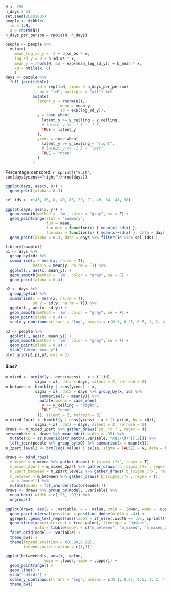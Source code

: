 
```r
N <- 250
n_days = 51
set.seed(20191005)
people <- tibble(
  id = 1:N,
  x = rnorm(N))
n_days_per_person = rpois(N, n_days)
```


```r
people <- people %>% 
  mutate(
    mean_log_sd_y = -1 + b_sd_bs * x,
    log_sd_y = 0 + b_sd_ws * x,
    mean_y = rnorm(N, sd = exp(mean_log_sd_y)) + b_mean * x,
    xQ = ntile(x, 6)
    )
days <- people %>% 
  full_join(tibble(
              id = rep(1:N, times = n_days_per_person)
            ), by = "id", multiple = "all") %>% 
            mutate(
              latent_y = rnorm(n(), 
                        mean = mean_y,
                        sd = exp(log_sd_y)),
              y = case_when(
                latent_y >= y_ceiling ~ y_ceiling,
                # latent_y <= -1.5 ~ -1.5,
                TRUE ~ latent_y
              ),
              ycens = case_when(
                latent_y >= y_ceiling ~ "right",
                # latent_y <= -1.5 ~ "left",
                TRUE ~ "none"
              )
            )
```

Percentage censored: `r sprintf("%.2f", sum(days$ycens=="right")/nrow(days))`

```r
ggplot(days, aes(x, y)) +
  geom_point(alpha = 0.3)
```


```r
sel_ids <- c(43, 36, 8, 40, 88, 29, 11, 49, 84, 41, 98)

ggplot(days, aes(x, y)) +
  geom_smooth(method = 'lm', color = "gray", se = F) + 
  geom_pointrange(stat = "summary", 
                  fun = mean, 
                  fun.min = function(x) { mean(x)-sd(x) },
                  fun.max = function(x) { mean(x)+sd(x) }, data = days %>% filter(id %in% sel_ids) ) +
  geom_point(alpha = 0.3, data = days %>% filter(id %in% sel_ids) )
```



```r
library(cowplot)
p1 <- days %>% 
  group_by(id) %>% 
  summarise(x = mean(x, na.rm = T),
            mean_y = mean(y, na.rm = T)) %>% 
  ggplot(., aes(x, mean_y)) +
  geom_smooth(method = 'lm', color = "gray", se = F) + 
  geom_point(alpha = 0.4)

p2 <- days %>% 
  group_by(id) %>% 
  summarise(x = mean(x, na.rm = T),
            sd_y = sd(y, na.rm = T)) %>% 
  ggplot(., aes(x, sd_y)) +
  geom_smooth(method = 'lm', color = "gray", se = F) + 
  geom_point(alpha = 0.4) + 
  scale_y_continuous(trans = "log", breaks = c(0.1, 0.25, 0.5, 1, 2, 4))

p3 <- people %>% 
  ggplot(., aes(x, mean_y)) +
  geom_smooth(method = 'lm', color = "gray", se = F) + 
  geom_point(alpha = 0.4) + 
  ylab("latent mean y")
plot_grid(p1,p2,p3,ncol = 2)
```


#### Bias?
```r
m_mixed <- brm(bf(y | cens(ycens) ~ x + (1|id),
             sigma ~ x), data = days, silent = 2, refresh = 0)
m_between <- brm(bf(y | cens(ycens) ~ x,
             sigma ~ x), data = days %>% group_by(x, id) %>% 
               summarise(y = mean(y)) %>% 
               mutate(ycens = case_when(
                y >= y_ceiling ~ "right",
                TRUE ~ "none"
              )), silent = 2, refresh = 0)
m_mixed_2part <- brm(bf(y | cens(ycens) ~ x + (1|gr(id, by = xQ)),
             sigma ~ x), data = days, silent = 2, refresh = 0)
draws <- m_mixed_2part %>% gather_draws(`sd_.*x.*`, regex = T)
betweenhdis <- draws %>% mean_hdci(.width = .95) %>% 
  mutate(xQ = as.numeric(str_match(.variable, "xQ(\\d)")[,2])) %>% 
  left_join(people %>% group_by(xQ) %>% summarise(x = mean(x)))
m_2part_level2 <- brm(log(.value) | se(se, sigma = FALSE) ~ x, data = betweenhdis %>% mutate(se = (log(.value)-log(.lower))/2))
```



```r
draws <- bind_rows(
  m_mixed = m_mixed %>% gather_draws(`b_(sigma_)?x`, regex = T),
  m_mixed_2part = m_mixed_2part %>% gather_draws(`b_(sigma_)?x`, regex = T),
  m_2part_between = m_2part_level2 %>% gather_draws(`b_(sigma_)?x`, regex = T) %>% mutate(.variable = "b_sigma_x"),
  m_between = m_between %>% gather_draws(`b_(sigma_)?x`, regex = T),
 .id = "model") %>% 
  mutate(model = fct_inorder(factor(model)))
draws <- draws %>% group_by(model, .variable) %>% 
  mean_hdci(.width = c(.95, .99)) %>% 
  ungroup()

ggplot(draws, aes(y = .variable, x = .value, xmin = .lower, xmax = .upper)) +
  geom_pointinterval(position = position_dodge(width = .4)) +
  ggrepel::geom_text_repel(aes(label = if_else(.width == .95, sprintf("%.2f", .value), NA_character_)), nudge_y = .1) +
  geom_vline(aes(xintercept = true_value), linetype = 'dashed', 
             data = tibble(model = c("m_between", "m_mixed", "m_mixed_2part", "m_between", "m_mixed", "m_mixed_2part", "m_2part_between"), .variable = c("b_x", "b_x", "b_x", "b_sigma_x", "b_sigma_x", "b_sigma_x", "b_sigma_x"), true_value = c(b_mean, b_mean, b_mean, b_sd_bs, b_sd_ws, b_sd_ws, b_sd_bs))) +  scale_color_discrete(breaks = rev(levels(draws$model))) +
  facet_grid(model ~ .variable) +
  theme_bw() +
  theme(legend.position = c(0.99,0.99),
        legend.justification = c(1,1))
```


```r

ggplot(betweenhdis, aes(x, .value, 
                 ymin = .lower, ymax = .upper)) +
  geom_pointrange() + 
  geom_line() + 
  ylab("sd(id)") +
  scale_y_continuous(trans = "log", breaks = c(0.1, 0.25, 0.5, 1, 2, 4)) +
  theme_bw()
```



